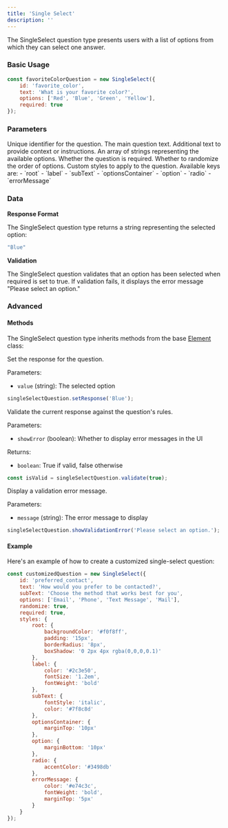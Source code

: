 ```yaml
---
title: 'Single Select'
description: ''
---
```


The SingleSelect question type presents users with a list of options from which they can select one answer.

### Basic Usage

```javascript
const favoriteColorQuestion = new SingleSelect({
    id: 'favorite_color',
    text: 'What is your favorite color?',
    options: ['Red', 'Blue', 'Green', 'Yellow'],
    required: true
});
```

### Parameters

<ParamField path="id" type="string" required>
  Unique identifier for the question.
</ParamField>

<ParamField path="text" type="string" required>
  The main question text.
</ParamField>

<ParamField path="subText" type="string" default="">
  Additional text to provide context or instructions.
</ParamField>

<ParamField path="options" type="array" required>
  An array of strings representing the available options.
</ParamField>

<ParamField path="required" type="boolean" default="true">
  Whether the question is required.
</ParamField>

<ParamField path="randomize" type="boolean" default="false">
  Whether to randomize the order of options.
</ParamField>

<ParamField path="styles" type="object">
  Custom styles to apply to the question. Available keys are:
  - `root`
  - `label`
  - `subText`
  - `optionsContainer`
  - `option`
  - `radio`
  - `errorMessage`
</ParamField>

### Data

**Response Format**

The SingleSelect question type returns a string representing the selected option:

```javascript
"Blue"
```

**Validation**

The SingleSelect question validates that an option has been selected when required is set to true. If validation fails, it displays the error message "Please select an option."

### Advanced

#### Methods

The SingleSelect question type inherits methods from the base [Element](custom) class:

<ParamField path="setResponse" type="function">
  Set the response for the question.

  Parameters:
  - `value` (string): The selected option

  ```javascript
  singleSelectQuestion.setResponse('Blue');
  ```
</ParamField>

<ParamField path="validate" type="function">
  Validate the current response against the question's rules.

  Parameters:
  - `showError` (boolean): Whether to display error messages in the UI

  Returns:
  - `boolean`: True if valid, false otherwise

  ```javascript
  const isValid = singleSelectQuestion.validate(true);
  ```
</ParamField>

<ParamField path="showValidationError" type="function">
  Display a validation error message.

  Parameters:
  - `message` (string): The error message to display

  ```javascript
  singleSelectQuestion.showValidationError('Please select an option.');
  ```
</ParamField>

#### Example

Here's an example of how to create a customized single-select question:

```javascript
const customizedQuestion = new SingleSelect({
    id: 'preferred_contact',
    text: 'How would you prefer to be contacted?',
    subText: 'Choose the method that works best for you',
    options: ['Email', 'Phone', 'Text Message', 'Mail'],
    randomize: true,
    required: true,
    styles: {
        root: { 
            backgroundColor: '#f0f8ff',
            padding: '15px',
            borderRadius: '8px',
            boxShadow: '0 2px 4px rgba(0,0,0,0.1)'
        },
        label: { 
            color: '#2c3e50',
            fontSize: '1.2em',
            fontWeight: 'bold'
        },
        subText: {
            fontStyle: 'italic',
            color: '#7f8c8d'
        },
        optionsContainer: {
            marginTop: '10px'
        },
        option: {
            marginBottom: '10px'
        },
        radio: {
            accentColor: '#3498db'
        },
        errorMessage: {
            color: '#e74c3c',
            fontWeight: 'bold',
            marginTop: '5px'
        }
    }
});
```